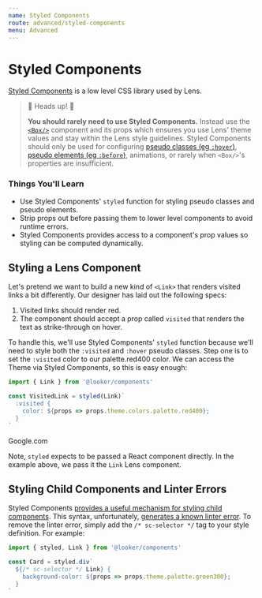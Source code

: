 ```yaml
---
name: Styled Components
route: advanced/styled-components
menu: Advanced
---
```



# Styled Components

[Styled Components](https://www.styled-components.com/) is a low level CSS
library used by Lens.

> 👋 Heads up! 👋
>
> **You should rarely need to use Styled Components.** Instead use the [`<Box/>`](/layout/box)
> component and its props which ensures you use Lens' theme values and
> stay within the Lens style guidelines. Styled Components should only be
> used for configuring [pseudo classes (eg `:hover`)](https://developer.mozilla.org/en-US/docs/Web/CSS/Pseudo-classes), [pseudo elements (eg
> `:before`)](https://developer.mozilla.org/en-US/docs/Web/CSS/Pseudo-elements), animations, or rarely when `<Box/>`'s properties are insufficient.

### Things You'll Learn

- Use Styled Components' `styled` function for styling pseudo classes and pseudo
  elements.
- Strip props out before passing them to lower level components to avoid runtime
  errors.
- Styled Components provides access to a component's prop values so styling can
  be computed dynamically.

## Styling a Lens Component

Let's pretend we want to build a new kind of `<Link>` that renders visited links
a bit differently. Our designer has laid out the following specs:

1.  Visited links should render red.
2.  The component should accept a prop called `visited` that renders the text as
    strike-through on hover.

To handle this, we'll use Styled Components' `styled` function because we'll
need to style both the `:visited` and `:hover` pseudo classes. Step one is to
set the `:visited` color to our palette.red400 color. We can access the Theme
via Styled Components, so this is easy enough:

```jsx
import { Link } from '@looker/components'

const VisitedLink = styled(Link)`
  :visited {
    color: ${props => props.theme.colors.palette.red400};
  }
`
```

<Playground>
  <VisitedLink href="https://www.google.com">Google.com</VisitedLink>
</Playground>

Note, `styled` expects to be passed a React component directly. In the example
above, we pass it the `Link` Lens component.

## Styling Child Components and Linter Errors

Styled Components [provides a useful mechanism for styling child components](https://www.styled-components.com/docs/advanced#referring-to-other-components). This syntax, unfortunately, [generates a known linter error](https://github.com/styled-components/stylelint-processor-styled-components/issues/34#issuecomment-325339118). To remove the linter error, simply add the `/* sc-selector */` tag to your style definition. For example:

```jsx
import { styled, Link } from '@looker/components'

const Card = styled.div`
  ${/* sc-selector */ Link} {
    background-color: ${props => props.theme.palette.green300};
  }
`
```

